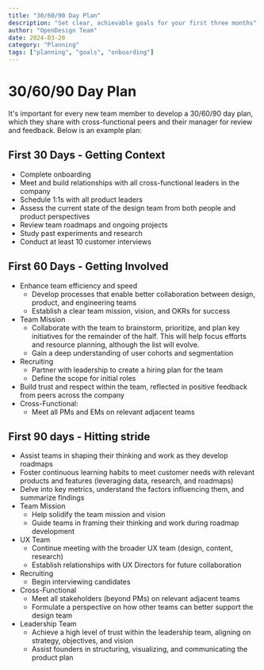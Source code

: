 ```yaml
---
title: "30/60/90 Day Plan"
description: "Set clear, achievable goals for your first three months"
author: "OpenDesign Team"
date: 2024-03-20
category: "Planning"
tags: ["planning", "goals", "onboarding"]
---
```


# 30/60/90 Day Plan

<div class="gradient-panel">
  <p class="text-[17px] leading-7 text-[#6b7280]">
    It's important for every new team member to develop a 30/60/90 day plan, which they share with cross-functional peers and their manager for review and feedback. Below is an example plan:
  </p>
</div>

## First 30 Days - Getting Context

- Complete onboarding
- Meet and build relationships with all cross-functional leaders in the company
- Schedule 1:1s with all product leaders
- Assess the current state of the design team from both people and product perspectives
- Review team roadmaps and ongoing projects
- Study past experiments and research
- Conduct at least 10 customer interviews

## First 60 Days - Getting Involved

- Enhance team efficiency and speed
  - Develop processes that enable better collaboration between design, product, and engineering teams
  - Establish a clear team mission, vision, and OKRs for success
- Team Mission
  - Collaborate with the team to brainstorm, prioritize, and plan key initiatives for the remainder of the half. This will help focus efforts and resource planning, although the list will evolve.
  - Gain a deep understanding of user cohorts and segmentation
- Recruiting
  - Partner with leadership to create a hiring plan for the team
  - Define the scope for initial roles
- Build trust and respect within the team, reflected in positive feedback from peers across the company
- Cross-Functional:
  - Meet all PMs and EMs on relevant adjacent teams

## First 90 days - Hitting stride

-  Assist teams in shaping their thinking and work as they develop roadmaps
  - Foster continuous learning habits to meet customer needs with relevant products and features (leveraging data, research, and roadmaps)
  - Delve into key metrics, understand the factors influencing them, and summarize findings
- Team Mission
  - Help solidify the team mission and vision
  - Guide teams in framing their thinking and work during roadmap development
- UX Team
  - Continue meeting with the broader UX team (design, content, research)
  - Establish relationships with UX Directors for future collaboration
- Recruiting
  - Begin interviewing candidates
- Cross-Functional
  - Meet all stakeholders (beyond PMs) on relevant adjacent teams
  - Formulate a perspective on how other teams can better support the design team
- Leadership Team
  - Achieve a high level of trust within the leadership team, aligning on strategy, objectives, and vision
  - Assist founders in structuring, visualizing, and communicating the product plan